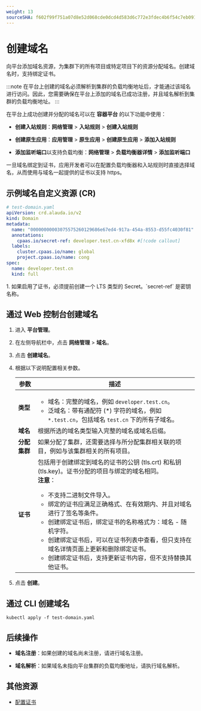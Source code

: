 ```yaml
---
weight: 13
sourceSHA: f602f99f751a07d8e52d068cde0dcd4d583d6c772e3fdec4b6f54c7eb09186a6
---
```


# 创建域名

向平台添加域名资源，为集群下的所有项目或特定项目下的资源分配域名。创建域名时，支持绑定证书。

:::note
在平台上创建的域名必须解析到集群的负载均衡地址后，才能通过该域名进行访问。因此，您需要确保在平台上添加的域名已成功注册，并且域名解析到集群的负载均衡地址。
:::

在平台上成功创建并分配的域名可以在 **容器平台** 的以下功能中使用：

- **创建入站规则**：**网络管理** > **入站规则** > **创建入站规则**

- **创建原生应用**：**应用管理** > **原生应用** > **创建原生应用** > **添加入站规则**

- **添加监听端口**以支持负载均衡：**网络管理** > **负载均衡器详情** > **添加监听端口**

一旦域名绑定到证书，应用开发者可以在配置负载均衡器和入站规则时直接选择域名，从而使用与域名一起提供的证书以支持 https。

## 示例域名自定义资源 (CR)

```yaml
# test-domain.yaml
apiVersion: crd.alauda.io/v2
kind: Domain
metadata:
  name: "00000000003075575260129686e67ed4-917a-454a-8553-d55fc4030f81"
  annotations:
    cpaas.io/secret-ref: developer.test.cn-xfd8x #[!code callout]
  labels:
    cluster.cpaas.io/name: global
    project.cpaas.io/name: cong
spec:
  name: developer.test.cn
  kind: full
```

<Callouts>
  1. 如果启用了证书，必须提前创建一个 LTS 类型的 Secret。`secret-ref` 是密钥名称。
</Callouts>

## 通过 Web 控制台创建域名

1. 进入 **平台管理**。

2. 在左侧导航栏中，点击 **网络管理** > **域名**。

3. 点击 **创建域名**。

4. 根据以下说明配置相关参数。

   | 参数                   | 描述                                                                                                                                                                                                                                                                                                                                                                                                                                                                                                                                                                                                                                                                                                                                                                                                                                                             |
   | ---------------------- | ------------------------------------------------------------------------------------------------------------------------------------------------------------------------------------------------------------------------------------------------------------------------------------------------------------------------------------------------------------------------------------------------------------------------------------------------------------------------------------------------------------------------------------------------------------------------------------------------------------------------------------------------------------------------------------------------------------------------------------------------------------------------------------------------------------------------------------------------------------------- |
   | **类型**               | <ul><li>域名：完整的域名，例如 `developer.test.cn`。</li><li>泛域名：带有通配符 (\*) 字符的域名，例如 `*.test.cn`，包括域名 `test.cn` 下的所有子域名。</li></ul>                                                                                                                                                                                                                                                                                                                                                                                                                                                                                                                                                                                                                                                                                        |
   | **域名**               | 根据所选的域名类型输入完整的域名或域名后缀。                                                                                                                                                                                                                                                                                                                                                                                                                                                                                                                                                                                                                                                                                                                                                                                                                       |
   | **分配集群**           | 如果分配了集群，还需要选择与所分配集群相关联的项目，例如与该集群相关的所有项目。                                                                                                                                                                                                                                                                                                                                                                                                                                                                                                                                                                                                                                                                                                                                                               |
   | **证书**               | 包括用于创建绑定到域名的证书的公钥 (tls.crt) 和私钥 (tls.key)。证书分配的项目与绑定的域名相同。<br />**注意**： <ul><li>不支持二进制文件导入。</li><li>绑定的证书应满足正确格式、在有效期内、并且对域名进行了签名等条件。</li><li>创建绑定证书后，绑定证书的名称格式为：域名 - 随机字符。</li><li>创建绑定证书后，可以在证书列表中查看，但只支持在域名详情页面上更新和删除绑定证书。</li><li>创建绑定证书后，支持更新证书内容，但不支持替换其他证书。</li></ul> |

5. 点击 **创建**。

## 通过 CLI 创建域名

```shell
kubectl apply -f test-domain.yaml
```

## 后续操作

- **域名注册**：如果创建的域名尚未注册，请进行域名注册。

- **域名解析**：如果域名未指向平台集群的负载均衡地址，请执行域名解析。

## 其他资源

- [配置证书](./create_cert.mdx)
